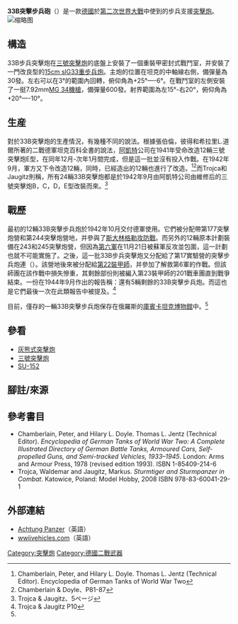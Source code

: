 {{Infobox Weapon
 |name= 33B突擊步兵炮 [[File:Flag_of_German_Reich_(1935–1945).svg|30px]]
 |image= Image:Sig33bstalingradsk2.jpg
 |image_size= 300px
 |caption=
 |origin= {{Flag|納粹德國}}
 |type= [[突擊炮|重型突擊炮]]
 <!-- Type selection -->
 |is_ranged=
 |is_bladed=
 |is_explosive=
 |is_artillery=
 |is_vehicle=yes
 |is_missile=
 |is_UK=
 <!-- Service history -->
 |service= 1942 - 1944
 |used_by={{Flag|Nazi Germany}}
 |wars= [[第二次世界大戰|第二次世界大戰]]
 <!-- Production history -->
 |designer= 阿凱特
 |design_date=1941-1942
 |manufacturer=阿凱特
 |unit_cost=
 |production_date= 1942
 |number= 24輛
 |variants= 
 <!-- General specifications -->
 |weight= 21公噸
 |length= 5.4米
 |part_length= 
 |width= 2.9米
 |height= 2.3米
 |diameter=
 |crew= 5人
 <!-- Vehicle/missile specifications -->
 |armour=10-80毫米
 |primary_armament= 1挺150毫米[[sIG_33步兵炮|sIG 33]]
 |secondary_armament= 1挺[[7.92×57毫米毛瑟彈|7.92 mm]] [[MG34通用機槍|MG 34機槍]] 
 |engine= 邁巴赫12缸HL120TRM
 |engine_power=296匹
 |transmission= 6前進擋，1後退檔
 |payload_capacity=
 |fuel_capacity=
 |pw_ratio= 
 |suspension= [[扭力桿懸掛|扭力桿懸掛]]
 |clearance=
 |vehicle_range= {{convert|110|km|mi}}
 |speed= {{convert|20|km/h|mph}}
 |guidance=
 }}

'''33B突擊步兵砲'''（{{lang-de|Sturm-Infanteriegeschütz 33B}}）是一款[[德國|德國]]於[[第二次世界大戰|第二次世界大戰]]中使到的步兵支援[[突擊炮|突擊炮]]。
[[File:StuIG_33B_in_the_Kubinka_Museum.jpg|缩略图]]

==構造==
33B步兵突擊炮在[[三號突擊炮|三號突擊炮]]的底盤上安裝了一個重裝甲密封式戰鬥室，并安裝了一門改良型的[[sIG_33步兵炮|15cm slG33重步兵炮]]。主炮的位置在坦克的中軸線右側，備彈量為30發。左右可以在3°的範圍內回轉，俯仰角為+25°—-6°。在戰鬥室的左側安裝了一挺7.92mm[[MG34通用機槍|MG 34機槍]]，備彈量600發。射界範圍為左15°-右20°，俯仰角為+20°—-10°。

==生産==
對於33B突擊炮的生產情況，有幾種不同的說法。根據張伯倫，彼得和希拉里L.道爾所著的二戰德軍坦克百科全書的說法，[[阿凱特|阿凱特]]公司在1941年受命改造12輛三號突擊炮E型，在同年12月-次年1月間完成，但是這一批並沒有投入作戰。在1942年9月，軍方又下令改造12輛，同時，已經造出的12輛也進行了改造。<ref>Chamberlain, Peter, and Hilary L. Doyle. Thomas L. Jentz (Technical Editor). Encyclopedia of German Tanks of World War Two</ref><ref>Chamberlain & Doyle、P81-87</ref>而Trojca和Jaugitz則稱，所有24輛33B突擊炮都是於1942年9月由阿凱特公司由維修后的三號突擊炮B，C，D，E型改裝而來。<ref>Trojca & Jaugitz、5ページ</ref>

==戰歷==
最初的12輛33B突擊步兵炮於1942年10月交付德軍使用。它們被分配帶第177突擊炮營和第244突擊炮營地，并參與了[[斯大林格勒戰役|斯大林格勒攻防戰]]。而另外的12輛原本計劃裝備在243和245突擊炮營，但因為[[第六軍(德意志國防軍)|第六軍]]在11月21日被蘇軍反攻並包圍，這一計劃也就不可能實施了。之後，這一批33B步兵突擊炮又分配給了第17實驗營的突擊步兵炮連（{{lang-de|Sturm-Infanterie-Geschütz-Batterie/Lehr-Batallion XVII}}）。該營地後來被分配給[[第22裝甲師(德意志國防軍)|第22裝甲師]]，并參加了解救第6軍的作戰。但該師團在該作戰中損失慘重，其剩餘部份則被編入第23裝甲師的201戰車團直到戰爭結束。一份在1944年9月作出的報告稱：還有5輛剩餘的33B突擊步兵炮。而這也是它們最後一次在此類報告中被提及。<ref name=TJ10>Trojca & Jaugitz P10</ref>

目前，僅存的一輛33B突擊步兵炮保存在俄羅斯的[[庫賓卡坦克博物館|庫賓卡坦克博物館]]中。<ref name=TJ10/>

==參看==
* [[灰熊式突擊炮|灰熊式突擊炮]] 
* [[三號突擊炮|三號突擊炮]]
* [[SU-152|SU-152]]

==腳註/來源==
{{reflist}}

==參考書目==
{{refbegin}}
* Chamberlain, Peter, and Hilary L. Doyle. Thomas L. Jentz (Technical Editor). ''Encyclopedia of German Tanks of World War Two: A Complete Illustrated Directory of German Battle Tanks, Armoured Cars, Self-propelled Guns, and Semi-tracked Vehicles, 1933–1945''. London: Arms and Armour Press, 1978 (revised edition 1993). ISBN 1-85409-214-6
* Trojca, Waldemar and Jaugitz, Markus. ''Sturmtiger and Sturmpanzer in Combat''. Katowice, Poland: Model Hobby, 2008 ISBN 978-83-60041-29-1
{{refend}}

==外部連結==
{{戰車主題}}
* [https://web.archive.org/web/20130518044615/http://www.achtungpanzer.com/sturmgeschutz-iii-sturmgeschutz-iv.htm Achtung Panzer]（英語）
* [https://web.archive.org/web/20090426053632/http://www.wwiivehicles.com/germany/self-propelled/sig-33.asp wwiivehicles.com]（英語）

{{WWIIGermanAFVs}}

[[Category:突擊炮|Category:突擊炮]]
[[Category:德國二戰武器|Category:德國二戰武器]]